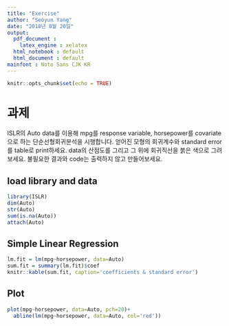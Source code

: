 ```yaml
---
title: "Exercise"
author: "Seoyun Yang"
date: "2018년 8월 20일"
output:
  pdf_document :
    latex_engine : xelatex
  html_notebook : default
  html_document : default
mainfont : Noto Sans CJK KR
---
```


```r
knitr::opts_chunk$set(echo = TRUE)
```

# 과제

ISLR의 Auto data를 이용해 mpg를 response variable, horsepower를 covariate으로 하는 단순선형회귀분석을 시행합니다. 얻어진 모형의 회귀계수와 standard error를 table로 print하세요. data의 산점도를 그리고 그 위에 회귀직선을 붉은 색으로 그려보세요. 불필요한 결과와 code는 출력하지 않고 만들어보세요.

## load library and data

```r
library(ISLR)
dim(Auto)
str(Auto)
sum(is.na(Auto))
attach(Auto)
```

## Simple Linear Regression

```r
lm.fit = lm(mpg~horsepower, data=Auto)
sum.fit = summary(lm.fit)$coef
knitr::kable(sum.fit, caption='coefficients & standard error')
```

## Plot

```r
plot(mpg~horsepower, data=Auto, pch=20)+
  abline(lm(mpg~horsepower, data=Auto, col='red'))
```

